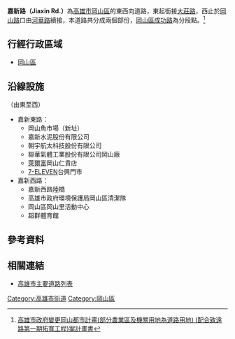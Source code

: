 {{Infobox TwRoad2
|bgcolorh=DARKGREEN
|colorh=white
|code=
|name= 嘉新路
|enname= Jiaxin Rd.
|level= 高28線
|length=
|sec=
|lastext=
|line=
|start= [[大莊路|大莊路]]
|end= [[岡山路|岡山路]]
|junc= [[成功路_(岡山區)|成功路]]
|img=
|cap=
|size=
|left= [[河華路|河華路]]
|right= [[大莊路|大莊路]]
|leftlink= 河華路
|leftdirection= W
|rightlink= 大莊路
|rightdirection= E
|SN=
|SNtype=
|SNNum=
|SN2=
|SN2type=
|SN2Num=
|SN3=
|SN3type=
|SN3Num=
}}
'''嘉新路（Jiaxin Rd.）'''為[[高雄市|高雄市]][[岡山區|岡山區]]的東西向道路，東起銜接[[大莊路|大莊路]]，西止於[[岡山路|岡山路]]口由[[河華路|河華路]]續接，本道路共分成兩個部份，[[岡山區|岡山區]][[成功路_(岡山區)|成功路]]為分段點。<ref>[http://urban-web.kcg.gov.tw/KDA/web_upload/KDA05/KDA0501/20160408180354-7.pdf 高雄市政府變更岡山都市計畫(部分農業區及機關用地為道路用地) (配合致遠路第一期拓寬工程)案計畫書]</ref>
== 行經行政區域 ==
* [[岡山區|岡山區]]
== 沿線設施 ==
（由東至西）
* 嘉新東路：
** 岡山魚市場（新址）
** 嘉新水泥股份有限公司
** 朝宇航太科技股份有限公司
** 聯華氣體工業股份有限公司岡山廠
** [[萊爾富|萊爾富]]岡山仁貴店
** [[7-ELEVEN|7-ELEVEN]]台興門市
* 嘉新西路：
** 嘉新西路陸橋
** 高雄市政府環境保護局岡山區清潔隊
** 岡山區岡山里活動中心
** 超群體育館
== 參考資料 ==
{{Reflist}}
== 相關連結 ==
* [[高雄市主要道路列表|高雄市主要道路列表]]

{{高雄市重要道路}}

[[Category:高雄市街道|Category:高雄市街道]]
[[Category:岡山區|Category:岡山區]]